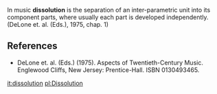 In music '''dissolution''' is the separation of an inter-parametric unit into its component parts, where usually each part is developed independently. (DeLone et. al. (Eds.), 1975, chap. 1)

==References==
*DeLone et. al. (Eds.) (1975). Aspects of Twentieth-Century Music. Englewood Cliffs, New Jersey: Prentice-Hall. ISBN 0130493465.

[[it:dissolution]]
[[pl:Dissolution]]